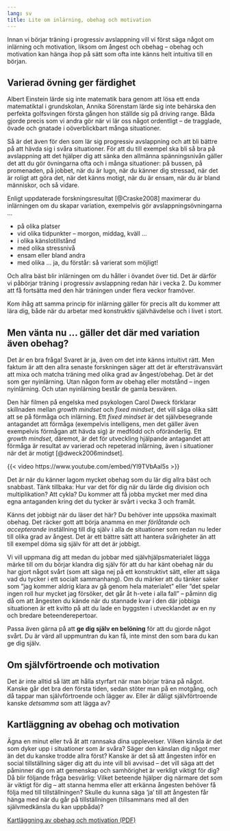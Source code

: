 ```yaml
---
lang: sv
title: Lite om inlärning, obehag och motivation
---
```


\label{sec-motivation}

Innan vi börjar träning i progressiv avslappning vill vi först säga något om
inlärning och motivation, liksom om ångest och obehag -- obehag och motivation
kan hänga ihop på sätt som ofta inte känns helt intuitiva till en början.

## Varierad övning ger färdighet

Albert Einstein lärde sig inte matematik bara genom att lösa ett enda
matematiktal i grundskolan, Annika Sörenstam lärde sig inte behärska den
perfekta golfsvingen första gången hon ställde sig på driving range. Båda gjorde
precis som vi andra gör när vi lär oss något ordentligt -- de tragglade, övade
och gnatade i oöverblickbart många situationer. 

Så är det även för den som lär sig progressiv avslappning och att bli bättre på att hävda sig i svåra situationer. För att du till exempel ska bli så bra på avslappning att det hjälper dig att
sänka den allmänna spänningsnivån gäller det att du gör övningarna ofta och i
många situationer: på bussen, på promenaden, på jobbet, när du är lugn, när du
känner dig stressad, när det är roligt att göra det, när det känns motigt, när
du är ensam, när du är bland människor, och så vidare.

Enligt uppdaterade forskningsresultat [@Craske2008] maximerar du inlärningen om du
skapar variation, exempelvis gör avslappningsövningarna \...

-   på olika platser
-   vid olika tidpunkter -- morgon, middag, kväll \...
-   i olika känslotillstånd
-   med olika stressnivå
-   ensam eller bland andra
-   med olika \... ja, du förstår: så varierat som möjligt!

Och allra bäst blir inlärningen om du håller i övandet över tid. Det är
därför vi påbörjar träning i progressiv avslappning redan här i vecka 2. Du kommer att få fortsätta med den här träningen under flera veckor framöver.

Kom ihåg att samma princip för inlärning gäller för precis allt du
kommer att lära dig, både när du arbetar med konstruktiv självhävdelse och i livet i stort.

## Men vänta nu \... gäller det där med variation även obehag?

Det är en bra fråga! Svaret är ja, även om det inte känns intuitivt rätt. Men
faktum är att den allra senaste forskningen säger att det är eftersträvansvärt
att mixa och matcha träning med olika grad av ångest/obehag. Det är det som ger
nyinlärning. Utan någon form av obehag eller motstånd -- ingen nyinlärning. Och
utan nyinlärning består de gamla besvären.

Den här filmen på engelska med psykologen Carol Dweck förklarar skillnaden
mellan *growth mindset* och *fixed mindset*, det vill säga olika sätt att se på
förmåga och inlärning. Ett *fixed mindset* är det självbesegrande antagandet att
förmåga (exempelvis intelligens, men det gäller även exempelvis förmågan att
hävda sig) är medfödd och oföränderlig. Ett *growth mindset*, däremot, är det
för utveckling hjälpande antagandet att förmåga är resultat av varierad och
repeterad inlärning, även i situationer när det är motigt [@dweck2006mindset].

::: {.content-visible when-format="html"}
{{< video https://www.youtube.com/embed/Yl9TVbAal5s >}}
:::

\xqr{Carol Dweck -- How To Help Every Child Fulfil Their Potential (Youtube)}{https://youtu.be/Yl9TVbAal5s}

Det är när du känner lagom mycket obehag som du lär dig allra bäst och snabbast.
Tänk tillbaka: Hur var det för dig när du lärde dig division och multiplikation?
Att cykla? Du kommer att få jobba mycket mer med dina egna antaganden kring det
du tycker är svårt i vecka 3 och framåt.

Känns det jobbigt när du läser det här? Du behöver inte uppsöka maximalt obehag.
Det räcker gott att börja anamma en mer *förlåtande* och
*accepterande* inställning till dig själv i alla de situationer som
redan nu leder till olika grad av ångest. Det är ett bättre sätt att hantera
svårigheter än att till exempel döma sig själv för att det är jobbigt.

Vi vill uppmana dig att medan du jobbar med självhjälpsmaterialet lägga märke till om du
börjar klandra dig själv för att du har känt obehag när du har gjort något svårt
(som att säga nej på ett konstruktivt sätt, eller att säga vad du tycker i ett
socialt sammanhang). Om du märker att du tänker saker som ”jag kommer aldrig
klara av gå genom hela materialet” eller ”det spelar ingen roll hur mycket jag
försöker, det går åt h-vete i alla fall” -- påminn dig då om att ångesten du
kände när du stannade kvar i den där jobbiga situationen är ett kvitto på att du
lade en byggsten i utvecklandet av en ny och bredare beteenderepertoar.

Passa även gärna på att **ge dig själv en belöning** för att du gjorde något
svårt. Du är värd all uppmuntran du kan få, inte minst den som bara du kan ge
dig själv.

## Om självförtroende och motivation

Det är inte alltid så lätt att hålla styrfart när man börjar träna på
något. Kanske går det bra den första tiden, sedan stöter man på en
motgång, och då tappar man självförtroende och lägger av. Eller är
dåligt självförtroende kanske *detsamma* som att lägga av?

## Kartläggning av obehag och motivation

Ägna en minut eller två åt att rannsaka dina upplevelser. Vilken känsla är det som
dyker upp i situationer som är svåra? Säger den känslan dig något mer än det
du kanske trodde allra först? Kanske är det så att ångesten inför en social tillställning
säger dig att du inte vill bli avvisad -- det vill säga att det påminner dig om att
gemenskap och samhörighet är verkligt viktigt för dig? Då blir följande fråga besvärlig: Vilket beteende hjälper
dig närmare det som är viktigt för dig -- att stanna hemma eller att erkänna
ångesten behöver få följa med till tillställningen? Skulle du kunna säga ’ja’ till att ångesten får hänga med när du går på tillställningen (tillsammans med all den självmedkänsla du kan uppbåda)?

::: {.content-visible when-format="html"}
[Kartläggning av obehag och motivation (PDF)](forms/100respekt-obehag-motivation-reflektion.pdf){.bi-filetype-pdf}
:::

\xqrform{Kartläggning av obehag och motivation (PDF)}{forms/100respekt-obehag-motivation-reflektion.pdf}
